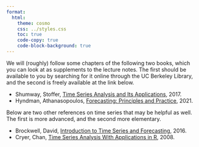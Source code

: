 ```yaml
---
format:
  html:
    theme: cosmo
    css: ../styles.css
    toc: true
    code-copy: true
    code-block-background: true
---
```


We will (roughly) follow some chapters of the following two books, which you can look at as supplements to the lecture notes. The first should be available to you by searching for it online through the UC Berkeley Library, and the second is freely available at the link below.

- Shumway, Stoffer, [Time Series Analysis and Its Applications](https://link.springer.com/book/10.1007/978-3-319-52452-8), 2017.
- Hyndman, Athanasopoulos, [Forecasting: Principles and Practice](https://otexts.com/fpp3/), 2021. 

Below are two other references on time series that may be helpful as well. The first is more advanced, and the second more elementary.

- Brockwell, David, [Introduction to Time Series and Forecasting](https://link.springer.com/book/10.1007/978-3-319-29854-2), 2016.
- Cryer, Chan, [Time Series Analysis With Applications in R](https://link.springer.com/book/10.1007/978-0-387-75959-3), 2008. 